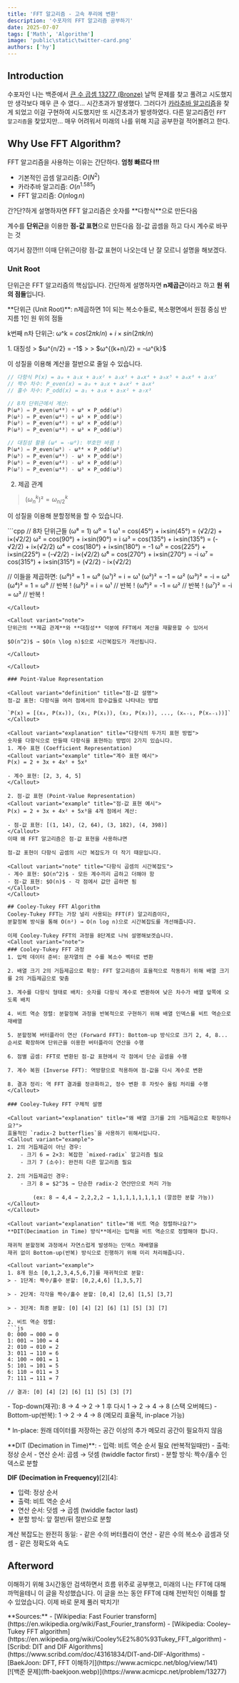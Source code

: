 ```yaml
---
title: 'FFT 알고리즘 - 고속 푸리에 변환'
description: '수포자의 FFT 알고리즘 공부하기'
date: 2025-07-07
tags: ['Math', 'Algorithm']
image: 'public\static\twitter-card.png'
authors: ['hy']
---
```



## Introduction
수포자인 나는 백준에서 [큰 수 곱셈 13277 (Bronze)](https://www.acmicpc.net/problem/13277) 날먹 문제를 찾고
풀려고 시도했지만 생각보다 매우 큰 수 였다... 시간초과가 발생했다.
그러다가 [카라추바 알고리즘](https://ko.wikipedia.org/wiki/카라추바_알고리즘)을 찾게 되었고 이걸 구현하여 시도했지만
또 시간초과가 발생하였다. 다른 알고리즘인 `FFT 알고리즘`을 찾았지만... 매우 어려워서 미래의 나를 위해 지금 공부한걸
적어볼려고 한다.

## Why Use FFT Algorithm?

FFT 알고리즘을 사용하는 이유는 간단하다. **엄청 빠르다 !!!**
- 기본적인 곱셈 알고리즘: $O(N^2)$
- 카라추바 알고리즘: $O(n^{1.585})$
- FFT 알고리즘: $O(n \log n)$
<Callout variant="explanation" title="초간단하게설명한FFT알고리즘">
 간?단?하게 설명하자면 FFT 알고리즘은 숫자를 **다항식**으로 만든다음 
 
 계수를 **단위근**을 이용한 **점-값 표현**으로 만든다음 점-값 곱셈을 하고 다시 계수로 바꾸는 것
</Callout>

여기서 잠깐!!!
이때 단위근이랑 점-값 표현이 나오는데 난 잘 모르니 설명을 해보겠다.

### Unit Root
단위근은 FFT 알고리즘의 핵심입니다.
간단하게 설명하자면 **n제곱근**이라고 하고 **원 위의 점들**입니다.

<Callout variant="definition" title="단위근 설명">
 **단위근 (Unit Root)**: n제곱하면 1이 되는 복소수들로, 복소평면에서 원점 중심 반지름 1인 원 위의 점들

 k번째 n차 단위근: ω^k = $cos(2πk/n) + i×sin(2πk/n)$
</Callout>

<Callout variant="important" title="FFT에 사용되는 단위근의 성질">
1. 대칭성
> $ω^{n/2} = -1$
>
> $ω^{(k+n)/2} = -ω^{k}$

이 성질을 이용해 계산을 절반으로 줄일 수 있습니다.
<Callout variant="example" title="FFT 분할정복에서 대칭성 활용">
```cpp
// 다항식 P(x) = a₀ + a₁x + a₂x² + a₃x³ + a₄x⁴ + a₅x⁵ + a₆x⁶ + a₇x⁷
// 짝수 차수: P_even(x) = a₀ + a₂x + a₄x² + a₆x³
// 홀수 차수: P_odd(x) = a₁ + a₃x + a₅x² + a₇x³

// 8차 단위근에서 계산:
P(ω⁰) = P_even(ω⁴⁰) + ω⁰ × P_odd(ω⁰)
P(ω¹) = P_even(ω⁴¹) + ω¹ × P_odd(ω¹)
P(ω²) = P_even(ω⁴²) + ω² × P_odd(ω²)
P(ω³) = P_even(ω⁴³) + ω³ × P_odd(ω³)

// 대칭성 활용 (ω⁴ = -ω⁰): 부호만 바뀜 !
P(ω⁴) = P_even(ω⁰) - ω⁸⁴ × P_odd(ω⁰)
P(ω⁵) = P_even(ω⁴¹) - ω¹ × P_odd(ω¹)
P(ω⁶) = P_even(ω⁴²) - ω² × P_odd(ω²)
P(ω⁷) = P_even(ω⁴³) - ω³ × P_odd(ω³)
```
</Callout>

2. 제곱 관계
> $(ω_n^k)² = ω_{n/2}^k$

이 성질을 이용해 분할정복을 할 수 있습니다.

<Callout variant="example" title="8차 단위근에서 4차 단위근으로 축소되는 과정">
```cpp
// 8차 단위근들 (ω⁸ = 1)
ω⁰ = 1
ω¹ = cos(45°) + i×sin(45°) = (√2/2) + i×(√2/2)
ω² = cos(90°) + i×sin(90°) = i
ω³ = cos(135°) + i×sin(135°) = (-√2/2) + i×(√2/2)
ω⁴ = cos(180°) + i×sin(180°) = -1
ω⁵ = cos(225°) + i×sin(225°) = (-√2/2) - i×(√2/2)
ω⁶ = cos(270°) + i×sin(270°) = -i
ω⁷ = cos(315°) + i×sin(315°) = (√2/2) - i×(√2/2)

// 이들을 제곱하면:
(ω⁰)² = 1 = ω⁰
(ω¹)² = i = ω¹
(ω²)² = -1 = ω²
(ω³)² = -i = ω³
(ω⁴)² = 1 = ω⁰   // 반복 !
(ω⁵)² = i = ω¹   // 반복 !
(ω⁶)² = -1 = ω²  // 반복 !
(ω⁷)² = -i = ω³  // 반복 !
```
</Callout>

<Callout variant="note">
단위근의 **제곱 관계**와 **대칭성** 덕분에 FFT에서 계산을 재활용할 수 있어서 

$O(n^2)$ → $O(n \log n)$으로 시간복잡도가 개선됩니다.

</Callout>

</Callout>

### Point-Value Representation

<Callout variant="definition" title="점-값 설명">
점-값 표현: 다항식을 여러 점에서의 함수값들로 나타내는 방법

`P(x) = [(x₀, P(x₀)), (x₁, P(x₁)), (x₂, P(x₂)), ..., (xₙ₋₁, P(xₙ₋₁))]`
</Callout>

<Callout variant="explanation" title="다항식의 두가지 표현 방법">
숫자를 다항식으로 만들때 다항식을 표현하는 방법이 2가지 있습니다.
1. 계수 표현 (Coefficient Representation)
<Callout variant="example" title="계수 표현 예시">
P(x) = 2 + 3x + 4x² + 5x³

- 계수 표현: [2, 3, 4, 5]
</Callout>

2. 점-값 표현 (Point-Value Representation)
<Callout variant="example" title="점-값 표현 예시">
P(x) = 2 + 3x + 4x² + 5x³을 4개 점에서 계산:

- 점-값 표현: [(1, 14), (2, 64), (3, 182), (4, 398)]
</Callout>
이때 왜 FFT 알고리즘은 점-값 표현을 사용하냐면

점-값 표현이 다항식 곱셈의 시간 복잡도가 더 작기 때문입니다.

<Callout variant="note" title="다항식 곱셈의 시간복잡도">
- 계수 표현: $O(n^2)$ - 모든 계수끼리 곱하고 더해야 함
- 점-값 표현: $O(n)$ - 각 점에서 값만 곱하면 됨
</Callout>
</Callout>

## Cooley-Tukey FFT Algorithm
Cooley-Tukey FFT는 가장 널리 사용되는 FFT(F) 알고리즘이다,
분할정복 방식을 통해 O(n²) → O(n log n)으로 시간복잡도를 개선해줍니다.

이제 Cooley-Tukey FFT의 과정을 8단계로 나눠 설명해보겟습니다.
<Callout variant="note">
### Cooley-Tukey FFT 과정
1. 입력 데이터 준비: 문자열의 큰 수를 복소수 벡터로 변환

2. 배열 크기 2의 거듭제곱으로 확장: FFT 알고리즘이 효율적으로 작동하기 위해 배열 크기를 2의 거듭제곱으로 맞춤

3. 계수를 다항식 형태로 배치: 숫자를 다항식 계수로 변환하여 낮은 차수가 배열 앞쪽에 오도록 배치

4. 비트 역순 정렬: 분할정복 과정을 반복적으로 구현하기 위해 배열 인덱스를 비트 역순으로 재배열

5. 분할정복 버터플라이 연산 (Forward FFT): Bottom-up 방식으로 크기 2, 4, 8... 순서로 확장하며 단위근을 이용한 버터플라이 연산을 수행

6. 점별 곱셈: FFT로 변환된 점-값 표현에서 각 점에서 단순 곱셈을 수행

7. 계수 복원 (Inverse FFT): 역방향으로 적용하여 점-값을 다시 계수로 변환

8. 결과 정리: 역 FFT 결과를 정규화하고, 정수 변환 후 자릿수 올림 처리를 수행
</Callout>

### Cooley-Tukey FFT 구체적 설명

<Callout variant="explanation" title="왜 배열 크기를 2의 거듭제곱으로 확장하나요?">
효율적인 `radix-2 butterflies`을 사용하기 위해서입니다.
<Callout variant="example">
1. 2의 거듭제곱이 아닌 경우:
    - 크기 6 = 2×3: 복잡한 `mixed-radix` 알고리즘 필요
    - 크기 7 (소수): 완전히 다른 알고리즘 필요

2. 2의 거듭제곱인 경우:
    - 크기 8 = $2^3$ → 단순한 radix-2 연산만으로 처리 가능
    
        (ex: 8 → 4,4 → 2,2,2,2 → 1,1,1,1,1,1,1,1 (깔끔한 분할 가능))
</Callout>
</Callout>

<Callout variant="explanation" title="왜 비트 역순 정렬하나요?">
**DIT(Decimation in Time) 방식**에서는 입력을 비트 역순으로 정렬해야 합니다.

재귀적 분할정복 과정에서 자연스럽게 발생하는 인덱스 재배열을 
재귀 없이 Bottom-up(반복) 방식으로 진행하기 위해 미리 처리해줍니다.

<Callout variant="example">
1. 8개 원소 [0,1,2,3,4,5,6,7]를 재귀적으로 분할:
> - 1단계: 짝수/홀수 분할: [0,2,4,6] [1,3,5,7]

> - 2단계: 각각을 짝수/홀수 분할: [0,4] [2,6] [1,5] [3,7]

> - 3단계: 최종 분할: [0] [4] [2] [6] [1] [5] [3] [7]

2. 비트 역순 정렬:
```js
0: 000 → 000 = 0
1: 001 → 100 = 4
2: 010 → 010 = 2
3: 011 → 110 = 6
4: 100 → 001 = 1
5: 101 → 101 = 5
6: 110 → 011 = 3
7: 111 → 111 = 7

// 결과: [0] [4] [2] [6] [1] [5] [3] [7]
```
</Callout>
</Callout>

<Callout variant="explanation" title="왜 Bottom-up을 사용하나요?">
- Top-down(재귀): 8 → 4 → 2 → 1 후 다시 1 → 2 → 4 → 8 (스택 오버헤드)
- Bottom-up(반복): 1 → 2 → 4 → 8 (메모리 효율적, in-place 가능)


\* In-place: 원래 데이터를 저장하는 공간 이상의 추가 메모리 공간이 필요하지 않음
</Callout>

<Callout variant="explanation" title="DIT은 뭐에요?">

<Callout variant="definition" title="DIT vs DIF 비교">
**DIT (Decimation in Time)**:
- 입력: 비트 역순 순서 필요 (반복적일때만)
- 출력: 정상 순서
- 연산 순서: 곱셈 → 덧셈 (twiddle factor first)
- 분할 방식: 짝수/홀수 인덱스로 분할

**DIF (Decimation in Frequency)**[2][4]:
- 입력: 정상 순서
- 출력: 비트 역순 순서  
- 연산 순서: 덧셈 → 곱셈 (twiddle factor last)
- 분할 방식: 앞 절반/뒤 절반으로 분할
</Callout>

<Callout variant="note" title="성능 비교">
계산 복잡도는 완전히 동일:
- 같은 수의 버터플라이 연산
- 같은 수의 복소수 곱셈과 덧셈
- 같은 정확도와 속도
</Callout>
</Callout>

## Afterword

이해하기 위해 3시간동안 검색하면서 흐름 위주로 공부햇고, 미래의 나는 FFT에 대해 까먹을테니 이 글을 작성했습니다.
이 글을 쓰는 동안 FFT에 대해 전반적인 이해를 할 수 있었습니다. 이제 바로 문제 풀러 박치기!

<div class="flex flex-col md:flex-row gap-4 items-start">
<div class="flex-1">
**Sources:**
- [Wikipedia: Fast Fourier transform](https://en.wikipedia.org/wiki/Fast_Fourier_transform)
- [Wikipedia: Cooley–Tukey FFT algorithm](https://en.wikipedia.org/wiki/Cooley%E2%80%93Tukey_FFT_algorithm)
- [Scribd: DIT and DIF Algorithms](https://www.scribd.com/doc/43161834/DIT-and-DIF-Algorithms)
- [BaekJoon: DFT, FFT 이해하기](https://www.acmicpc.net/blog/view/141)
</div>
<div class="max-w-xs md:mt-6">
    [![백준 문제](fft-baekjoon.webp)](https://www.acmicpc.net/problem/13277)
</div>
</div>
